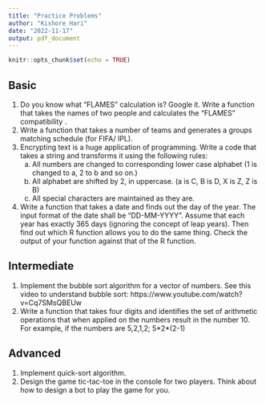 ```yaml
---
title: "Practice Problems"
author: "Kishore Hari"
date: "2022-11-17"
output: pdf_document
---
```


```r
knitr::opts_chunk$set(echo = TRUE)
```

## Basic

1. Do you know what "FLAMES" calculation is? Google it. Write a function that takes the names of two people and calculates the "FLAMES" compatibility .
2. Write a function that takes a number of teams and generates a groups matching schedule (for FIFA/ IPL).
3. Encrypting text is a huge application of programming. Write a code that takes a string and transforms it using the following rules:
    a. All numbers are changed to corresponding lower case alphabet (1 is changed to a, 2 to b and so on.)
    b. All alphabet are shifted by 2, in uppercase. (a is C, B is D, X is Z, Z is B)
    c. All special characters are maintained as they are.
4. Write a function that takes a date and finds out the day of the year. The input format of the date shall be "DD-MM-YYYY". Assume that each year has exactly 365 days (ignoring the concept of leap years). Then find out which R function allows you to do the same thing. Check the output of your function against that of the R function. 


## Intermediate

1. Implement the bubble sort algorithm for a vector of numbers. See this video to understand bubble sort: https://www.youtube.com/watch?v=Cq7SMsQBEUw
2. Write a function that takes four digits and identifies the set of arithmetic operations that when applied on the numbers result in the number 10. For example, if the numbers are 5,2,1,2; 5\*2\*(2-1)

## Advanced

1. Implement quick-sort algorithm.
2. Design the game tic-tac-toe in the console for two players. Think about how to design a bot to play the game for you.
